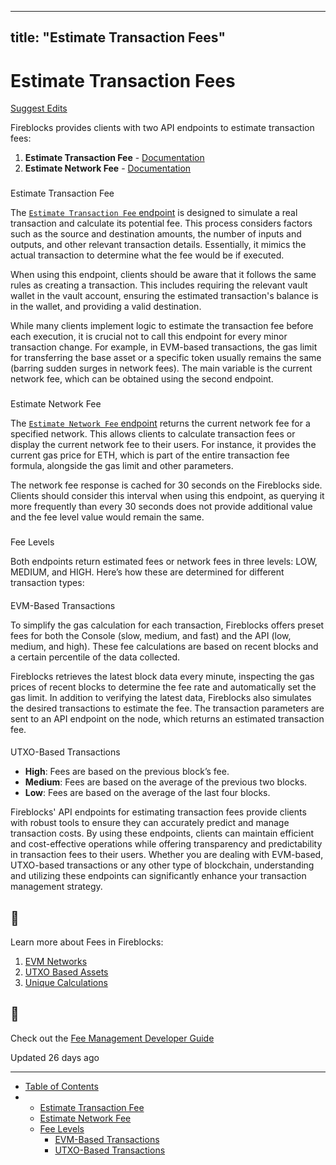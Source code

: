 ---
  title: "Estimate Transaction Fees"
  ---
  
  # Estimate Transaction Fees

[Suggest Edits](/edit/verify-fee-effeciency)

Fireblocks provides clients with two API endpoints to estimate transaction fees:

1.  **Estimate Transaction Fee** - [Documentation](/reference/estimatetransactionfee)
2.  **Estimate Network Fee** - [Documentation](/reference/estimatenetworkfee)

  

### 

Estimate Transaction Fee

[](#estimate-transaction-fee)

The [`Estimate Transaction Fee` endpoint](/reference/estimatetransactionfee) is designed to simulate a real transaction and calculate its potential fee. This process considers factors such as the source and destination amounts, the number of inputs and outputs, and other relevant transaction details. Essentially, it mimics the actual transaction to determine what the fee would be if executed.

When using this endpoint, clients should be aware that it follows the same rules as creating a transaction. This includes requiring the relevant vault wallet in the vault account, ensuring the estimated transaction's balance is in the wallet, and providing a valid destination.

While many clients implement logic to estimate the transaction fee before each execution, it is crucial not to call this endpoint for every minor transaction change. For example, in EVM-based transactions, the gas limit for transferring the base asset or a specific token usually remains the same (barring sudden surges in network fees). The main variable is the current network fee, which can be obtained using the second endpoint.

  

### 

Estimate Network Fee

[](#estimate-network-fee)

The [`Estimate Network Fee` endpoint](/reference/estimatenetworkfee) returns the current network fee for a specified network. This allows clients to calculate transaction fees or display the current network fee to their users. For instance, it provides the current gas price for ETH, which is part of the entire transaction fee formula, alongside the gas limit and other parameters.

The network fee response is cached for 30 seconds on the Fireblocks side. Clients should consider this interval when using this endpoint, as querying it more frequently than every 30 seconds does not provide additional value and the fee level value would remain the same.

  

### 

Fee Levels

[](#fee-levels)

Both endpoints return estimated fees or network fees in three levels: LOW, MEDIUM, and HIGH. Here’s how these are determined for different transaction types:

  

#### 

EVM-Based Transactions

[](#evm-based-transactions)

To simplify the gas calculation for each transaction, Fireblocks offers preset fees for both the Console (slow, medium, and fast) and the API (low, medium, and high). These fee calculations are based on recent blocks and a certain percentile of the data collected.

Fireblocks retrieves the latest block data every minute, inspecting the gas prices of recent blocks to determine the fee rate and automatically set the gas limit. In addition to verifying the latest data, Fireblocks also simulates the desired transactions to estimate the fee. The transaction parameters are sent to an API endpoint on the node, which returns an estimated transaction fee.

  

#### 

UTXO-Based Transactions

[](#utxo-based-transactions)

*   **High**: Fees are based on the previous block’s fee.
*   **Medium**: Fees are based on the average of the previous two blocks.
*   **Low**: Fees are based on the average of the last four blocks.

  

Fireblocks' API endpoints for estimating transaction fees provide clients with robust tools to ensure they can accurately predict and manage transaction costs. By using these endpoints, clients can maintain efficient and cost-effective operations while offering transparency and predictability in transaction fees to their users. Whether you are dealing with EVM-based, UTXO-based transactions or any other type of blockchain, understanding and utilizing these endpoints can significantly enhance your transaction management strategy.

  
<Info>

## 📘

Learn more about Fees in Fireblocks:

1.  [EVM Networks](https://support.fireblocks.io/hc/en-us/articles/10615179965596-EVM-fees-Overview)
2.  [UTXO Based Assets](https://support.fireblocks.io/hc/en-us/articles/10616193193756-UTXO-fees-Overview)
3.  [Unique Calculations](https://support.fireblocks.io/hc/en-us/articles/13995244288412-Solana-priority-fee)

</Info>  
<Info>

## 📘

Check out the [Fee Management Developer Guide](/reference/estimate-transaction-fee)



</Info>

Updated 26 days ago

* * *

*   [Table of Contents](#)
*   *   [Estimate Transaction Fee](#estimate-transaction-fee)
    *   [Estimate Network Fee](#estimate-network-fee)
    *   [Fee Levels](#fee-levels)
        *   [EVM-Based Transactions](#evm-based-transactions)
        *   [UTXO-Based Transactions](#utxo-based-transactions)